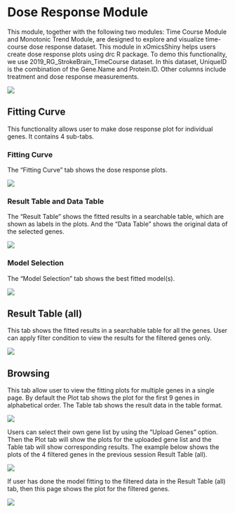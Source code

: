 # Dose Response Module

This module, together with the following two modules: Time Course Module and Monotonic Trend Module, are designed to explore and visualize time-course dose response dataset. This module in xOmicsShiny helps users create dose response plots using drc R package. To demo this functionality, we use 2019_RG_StrokeBrain_TimeCourse dataset. In this dataset, UniqueID is the combination of the Gene.Name and Protein.ID. Other columns include treatment and dose response measurements.

[![](`r pic_path`f15-1.png)](`r pic_path`f15-1.png)

## Fitting Curve

This functionality allows user to make dose response plot for individual genes. It contains 4 sub-tabs.

### Fitting Curve

The "Fitting Curve" tab shows the dose response plots.

[![](`r pic_path`f15-2.png)](`r pic_path`f15-2.png)

### Result Table and Data Table

The "Result Table" shows the fitted results in a searchable table, which are shown as labels in the plots. And the "Data Table" shows the original data of the selected genes.

[![](`r pic_path`f15-3.png)](`r pic_path`f15-3.png)

### Model Selection

The "Model Selection" tab shows the best fitted model(s).

[![](`r pic_path`f15-4.png)](`r pic_path`f15-4.png)

## Result Table (all)

This tab shows the fitted results in a searchable table for all the genes. User can apply filter condition to view the results for the filtered genes only.

[![](`r pic_path`f15-5.png)](`r pic_path`f15-5.png)

## Browsing

This tab allow user to view the fitting plots for multiple genes in a single page. By default the Plot tab shows the plot for the first 9 genes in alphabetical order. The Table tab shows the result data in the table format. 

[![](`r pic_path`f15-6.png)](`r pic_path`f15-6.png)

Users can select their own gene list by using the "Upload Genes" option. Then the Plot tab will show the plots for the uploaded gene list and the Table tab will show corresponding results. The example below shows the plots of the 4 filtered genes in the previous session Result Table (all).

[![](`r pic_path`f15-7.png)](`r pic_path`f15-7.png)

If user has done the model fitting to the filtered data in the Result Table (all) tab, then this page shows the plot for the filtered genes.

[![](`r pic_path`f15-8.png)](`r pic_path`f15-8.png)


